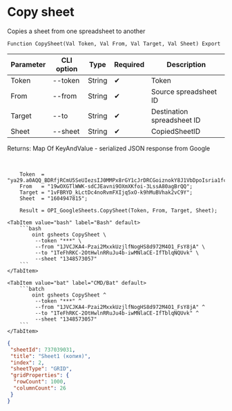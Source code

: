 ﻿---
sidebar_position: 3
description: Copy sheet and other functions to work with Google Sheets in the Open Integration Package, a free open-source integration library for 1C:Enterprise 8, OneScript and CLI
keywords: [1C, 1С, 1С:Enterprise, 1С:Enterprise 8.3, API, Integration, Services, Exchange, OneScript, CLI, Google Sheets]
---


# Copy sheet
 Copies a sheet from one spreadsheet to another



`Function CopySheet(Val Token, Val From, Val Target, Val Sheet) Export`

  | Parameter | CLI option | Type | Required | Description |
  |-|-|-|-|-|
  | Token | --token | String | &#x2714; | Token |
  | From | --from | String | &#x2714; | Source spreadsheet ID |
  | Target | --to | String | &#x2714; | Destination spreadsheet ID |
  | Sheet | --sheet | String | &#x2714; | CopiedSheetID |

  
  Returns:  Map Of KeyAndValue - serialized JSON response from Google

<br/>



```bsl title="1C:Enterprise/OneScript code example"
    Token  = "ya29.a0AQQ_BDRfjRCmU5SeUIezsIJ0MMPx8rGY1cJrDRCGoiznokY8J1VbDpoIsria1fc0P9nhxwiUoadmzeQoio1JAt8mABgw7K47DK2YITbHMxCTAzRgJgPZ9z_1F...";
    From   = "19wOXGTlWWK-sdCJEavni9OXmXKfoi-3LssA80agBrQQ";
    Target = "1vFBRYD_kLctDc4noRvmFXIjq5xO-k9hMuBVhak2vC9Y";
    Sheet  = "1604947815";

    Result = OPI_GoogleSheets.CopySheet(Token, From, Target, Sheet);
```
 

 <Tabs>
  
    <TabItem value="bash" label="Bash" default>
        ```bash
            oint gsheets CopySheet \
             --token "***" \
             --from "1JVCJKA4-Pzai2MxxkUzjlfNogHS8d972M4O1_FsY8jA" \
             --to "1TeFhRKC-2OtHwlnRRuJu4b-iwMNlaCE-IfTblqNQUvk" \
             --sheet "1348573057"
        ```
    </TabItem>
  
    <TabItem value="bat" label="CMD/Bat" default>
        ```batch
            oint gsheets CopySheet ^
             --token "***" ^
             --from "1JVCJKA4-Pzai2MxxkUzjlfNogHS8d972M4O1_FsY8jA" ^
             --to "1TeFhRKC-2OtHwlnRRuJu4b-iwMNlaCE-IfTblqNQUvk" ^
             --sheet "1348573057"
        ```
    </TabItem>
</Tabs>


```json title="Result"
{
 "sheetId": 737039031,
 "title": "Sheet1 (копия)",
 "index": 2,
 "sheetType": "GRID",
 "gridProperties": {
  "rowCount": 1000,
  "columnCount": 26
 }
}
```
